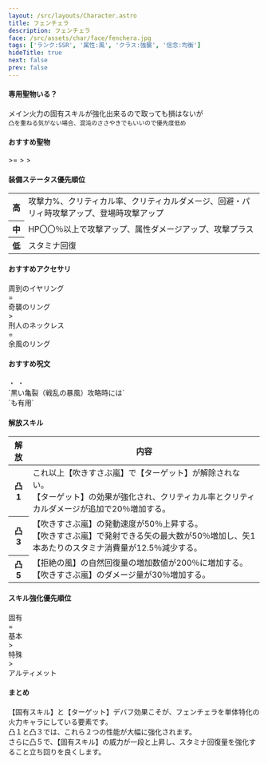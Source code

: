 ```yaml
---
layout: /src/layouts/Character.astro
title: フェンチェラ
description: フェンチェラ
face: /src/assets/char/face/fenchera.jpg
tags: ['ランク:SSR', '属性:風', 'クラス:強襲', '信念:均衡']
hideTitle: true
next: false
prev: false
---
```


#### 専用聖物いる？
メイン火力の固有スキルが強化出来るので取っても損はないが<br/>
`凸を重ねる気がない場合、混沌のささやきでもいいので優先度低め`

#### おすすめ聖物
<div className={'flex gap-2'}>
  <RelicIcon rank={'SSR'} name={'専用'}/>
  <span> >= </span>
  <RelicIcon rank={'SR'} name={'混沌のささやき'}/>
  <span> > </span>
  <RelicIcon rank={'SR'} name={'ネエシスの執行'}/>
  <span> > </span>
  <RelicIcon rank={'R'} name={'崇高な犠牲'}/>
</div>

#### 装備ステータス優先順位
<table>
  <tbody>
  <tr>
    <th>高</th>
    <td>
      攻撃力%、クリティカル率、クリティカルダメージ、回避・パリィ時攻撃アップ、登場時攻撃アップ
    </td>
  </tr>
  <tr>
    <th>中</th>
    <td>
      HP〇〇％以上で攻撃アップ、属性ダメージアップ、攻撃プラス
    </td>
  </tr>
  <tr>
    <th>低</th>
    <td>
      スタミナ回復
    </td>
  </tr>
  </tbody>
</table>

#### おすすめアクセサリ
<div className={'flex gap-2'}>
  <div className="n-relic-chip">周到のイヤリング</div>
  <span> = </span>
  <div className="n-relic-chip">奇襲のリング</div>
  <span> > </span>
  <div className="n-relic-chip">刑人のネックレス</div>
  <span> = </span>
  <div className="n-relic-chip">余風のリング</div>
</div>

#### おすすめ呪文
<div className={'relative flex gap-2'}>
  <span className={'flex flex-row gap-2'}>
    <SpellIcon type="deer" count={2}/>
    <SpellIcon type="marksman" count={2}/>
  </span>
  <span> ・ </span>
  <span className={'flex flex-row gap-2'}>
    <SpellIcon type="archer" count={2}/>
    <SpellIcon type="deer" count={2}/>
  </span>
  <span> ・ </span>
  <span className={'flex flex-row gap-2'}>
    <SpellIcon type="wolf" count={2}/>
    <SpellIcon type="marksman" count={2}/>
  </span>
</div>
<div className={'flex flex-row gap-2'}>
  <div>`黒い亀裂（戦乱の暴風）攻略時には`</div>
  <SpellIcon type="archer" count={4}/>
  <div>`も有用`</div>
</div>

#### 解放スキル
<table>
  <thead>
  <tr>
    <th style={{minWidth: '50px'}}>解放</th>
    <th>内容</th>
  </tr>
  </thead>
  <tbody>
  <tr>
    <th>凸1</th>
    <td>
      これ以上【吹きすさぶ嵐】で【ターゲット】が解除されない。<br/>
      【ターゲット】の効果が強化され、クリティカル率とクリティカルダメージが追加で20％増加する。
    </td>
  </tr>
  <tr>
    <th>凸3</th>
    <td>
      【吹きすさぶ嵐】の発動速度が50％上昇する。<br/>
      【吹きすさぶ嵐】で発射できる矢の最大数が50％増加し、矢1本あたりのスタミナ消費量が12.5％減少する。
    </td>
  </tr>
  <tr>
    <th>凸5</th>
    <td>
      【拒絶の風】の自然回復量の増加数値が200％に増加する。<br/>
      【吹きすさぶ嵐】のダメージ量が30％増加する。
    </td>
  </tr>
  </tbody>
</table>

#### スキル強化優先順位
<div className={'flex gap-2'}>
  <div className="n-relic-chip">固有</div>
  <span> = </span>
  <div className="n-relic-chip">基本</div>
  <span> > </span>
  <div className="n-relic-chip">特殊</div>
  <span> > </span>
  <div className="n-relic-chip">アルティメット</div>
</div>

#### まとめ
【固有スキル】と【ターゲット】デバフ効果こそが、フェンチェラを単体特化の火力キャラにしている要素です。<br/>
凸１と凸３では、これら２つの性能が大幅に強化されます。<br/>
さらに凸５で、【固有スキル】の威力が一段と上昇し、スタミナ回復量を強化すること立ち回りを良くします。<br/>